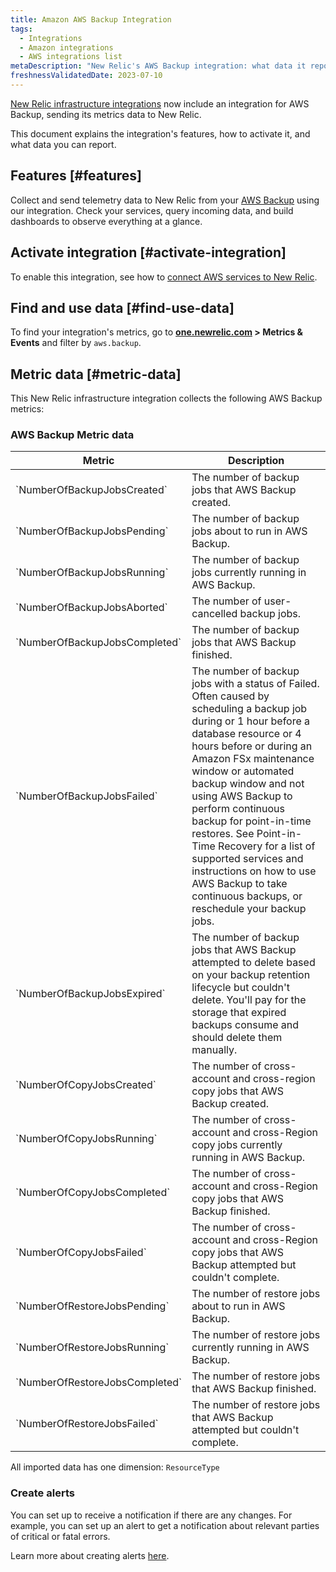 ```yaml
---
title: Amazon AWS Backup Integration
tags:
  - Integrations
  - Amazon integrations
  - AWS integrations list
metaDescription: "New Relic's AWS Backup integration: what data it reports and how to enable it."
freshnessValidatedDate: 2023-07-10
---
```


[New Relic infrastructure integrations](/docs/infrastructure/integrations-getting-started/getting-started/introduction-infrastructure-integrations) now include an integration for AWS Backup, sending its metrics data to New Relic.

This document explains the integration's features, how to activate it, and what data you can report.

## Features [#features]

Collect and send telemetry data to New Relic from your [AWS Backup](https://aws.amazon.com/backup/) using our integration. Check your services, query incoming data, and build dashboards to observe everything at a glance.

## Activate integration [#activate-integration]

To enable this integration, see how to [connect AWS services to New Relic](/docs/infrastructure/amazon-integrations/connect/aws-metric-stream-setup/).

## Find and use data [#find-use-data]

To find your integration's metrics, go to <DNT>**[one.newrelic.com](https://one.newrelic.com/all-capabilities) > Metrics & Events**</DNT> and filter by `aws.backup`.

## Metric data [#metric-data]

This New Relic infrastructure integration collects the following AWS Backup metrics:

### AWS Backup Metric data

<table>
  <thead>
    <tr>
      <th style={{ width: "200px" }}>
      Metric  
      </th>
      <th>
      Description
      </th>
    </tr>
  </thead>
    <tbody>
    <tr>
      <td>
      `NumberOfBackupJobsCreated`
      </td>
      <td>
      The number of backup jobs that AWS Backup created.
      </td>
    </tr>
    <tr>
      <td>
      `NumberOfBackupJobsPending`
      </td>
      <td>
      The number of backup jobs about to run in AWS Backup.
      </td>
    </tr>
    <tr>
      <td>
      `NumberOfBackupJobsRunning`
      </td>
      <td>
      The number of backup jobs currently running in AWS Backup.
      </td>
    </tr>
    <tr>
      <td>
      `NumberOfBackupJobsAborted`
      </td>
      <td>
      The number of user-cancelled backup jobs.
      </td>
    </tr>
    <tr>
      <td>
      `NumberOfBackupJobsCompleted`
      </td>
      <td>
      The number of backup jobs that AWS Backup finished.
      </td>
    </tr>
    <tr>
      <td>
      `NumberOfBackupJobsFailed`
      </td>
      <td>
      The number of backup jobs with a status of Failed. Often caused by scheduling a backup job during or 1 hour before a database resource or 4 hours before or during an Amazon FSx maintenance window or automated backup window and not using AWS Backup to perform continuous backup for point-in-time restores. See Point-in-Time Recovery for a list of supported services and instructions on how to use AWS Backup to take continuous backups, or reschedule your backup jobs.
      </td>
    </tr>
    <tr>
      <td>
      `NumberOfBackupJobsExpired`
      </td>
      <td>
      The number of backup jobs that AWS Backup attempted to delete based on your backup retention lifecycle but couldn't delete. You'll pay for the storage that expired backups consume and should delete them manually.
      </td>
    </tr>
    <tr>
      <td>
      `NumberOfCopyJobsCreated`
      </td>
      <td>
      The number of cross-account and cross-region copy jobs that AWS Backup created.
      </td>
    </tr>
    <tr>
      <td>
      `NumberOfCopyJobsRunning`
      </td>
      <td>
      The number of cross-account and cross-Region copy jobs currently running in AWS Backup.
      </td>
    </tr>
    <tr>
      <td>
      `NumberOfCopyJobsCompleted`
      </td>
      <td>
      The number of cross-account and cross-Region copy jobs that AWS Backup finished.
      </td>
    </tr>
    <tr>
      <td>
      `NumberOfCopyJobsFailed`
      </td>
      <td>
      The number of cross-account and cross-Region copy jobs that AWS Backup attempted but couldn't complete.
      </td>
    </tr>
    <tr>
      <td>
      `NumberOfRestoreJobsPending`
      </td>
      <td>
      The number of restore jobs about to run in AWS Backup.
      </td>
    </tr>
    <tr>
      <td>
      `NumberOfRestoreJobsRunning`
      </td>
      <td>
      The number of restore jobs currently running in AWS Backup.
      </td>
    </tr>
    <tr>
      <td>
      `NumberOfRestoreJobsCompleted`
      </td>
      <td>
      The number of restore jobs that AWS Backup finished.
      </td>
    </tr>
    <tr>
      <td>
      `NumberOfRestoreJobsFailed`
      </td>
      <td>
      The number of restore jobs that AWS Backup attempted but couldn't complete.
      </td>
    </tr>
    </tbody>
</table>

All imported data has one dimension: `ResourceType`

### Create alerts

You can set up <InlinePopover type="alerts" /> to receive a notification if there are any changes. For example, you can set up an alert to get a notification about relevant parties of critical or fatal errors.

Learn more about creating alerts [here](/docs/tutorial-create-alerts/create-an-alert/).
